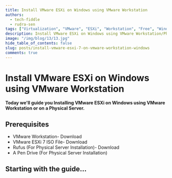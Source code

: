 ```yaml
---
title: Install VMware ESXi on Windows using VMware Workstation
authors:
  - tech-fiddle
  - rudra-sen
tags: ["Virtualization", "VMware", "ESXi", "Workstation", "Free", "Windows"]
description: Install VMware ESXi on Windows using VMware Workstation/Physical Server.
image: "/img/blog/13/13.jpg"
hide_table_of_contents: false
slug: posts/install-vmware-esxi-7-on-vmware-workstation-windows
comments: true
---
```


# Install VMware ESXi on Windows using VMware Workstation

**Today we'll guide you Installing VMware ESXi on Windows using VMware Workstation or on a Physical Server.**

<!-- truncate -->

## Prerequisites

- VMware Workstation- Download
- VMware ESXi 7 ISO File- Download
- Rufus (For Physical Server Installation)- Download
- A Pen Drive (For Physical Server Installation)

## Starting with the guide...

